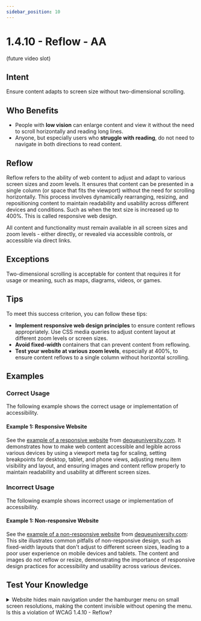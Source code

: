 ---
sidebar_position: 10
---

# 1.4.10 - Reflow - AA

(future video slot)

## Intent

Ensure content adapts to screen size without two-dimensional scrolling.

## Who Benefits

- People with **low vision** can enlarge content and view it without the need to scroll horizontally and reading long lines.
- Anyone, but especially users who **struggle with reading**, do not need to navigate in both directions to read content.

## Reflow

Reflow refers to the ability of web content to adjust and adapt to various screen sizes and zoom levels. It ensures that content can be presented in a single column (or space that fits the viewport) without the need for scrolling horizontally. This process involves dynamically rearranging, resizing, and repositioning content to maintain readability and usability across different devices and conditions. Such as when the text size is increased up to 400%. This is called responsive web design.

All content and functionality must remain available in all screen sizes and zoom levels - either directly, or revealed via accessible controls, or accessible via direct links.

## Exceptions

Two-dimensional scrolling is acceptable for content that requires it for usage or meaning, such as maps, diagrams, videos, or games.

## Tips

To meet this success criterion, you can follow these tips:
- **Implement responsive web design principles** to ensure content reflows appropriately. Use CSS media queries to adjust content layout at different zoom levels or screen sizes.
- **Avoid fixed-width** containers that can prevent content from reflowing.
- **Test your website at various zoom levels**, especially at 400%, to ensure content reflows to a single column without horizontal scrolling.

## Examples

### Correct Usage

The following example shows the correct usage or implementation of accessibility.

#### Example 1: Responsive Website

See the [example of a responsive website](https://dequeuniversity.com/library/responsive/1-responsive) from [dequeuniversity.com](https://dequeuniversity.com/). It demonstrates how to make web content accessible and legible across various devices by using a viewport meta tag for scaling, setting breakpoints for desktop, tablet, and phone views, adjusting menu item visibility and layout, and ensuring images and content reflow properly to maintain readability and usability at different screen sizes.

### Incorrect Usage

The following example shows incorrect usage or implementation of accessibility.

#### Example 1: Non-responsive Website

See the [example of a non-responsive website](https://dequeuniversity.com/library/responsive/1-non-responsive) from [dequeuniversity.com](https://dequeuniversity.com/): This site illustrates common pitfalls of non-responsive design, such as fixed-width layouts that don't adjust to different screen sizes, leading to a poor user experience on mobile devices and tablets. The content and images do not reflow or resize, demonstrating the importance of responsive design practices for accessibility and usability across various devices.

## Test Your Knowledge

<details>
  <summary>
    <span>
      Website hides main navigation under the hamburger menu on small screen resolutions, making the content invisible without opening the menu. Is this a violation of WCAG 1.4.10 - Reflow?
    </span>
  </summary>
  No, it is not a violation. The content is still accessible in the menu, it was just moved elsewhere since there is not enough reasonable space on small screens to render the main navigation.
</details>
